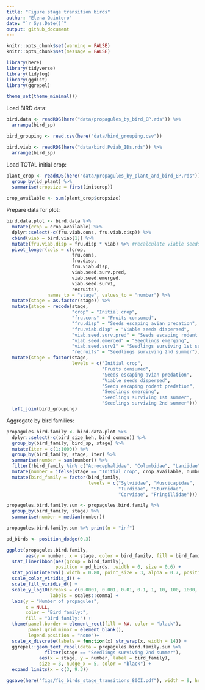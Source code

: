 ```yaml
---
title: "Figure stage transition birds"
author: "Elena Quintero"
date: "`r Sys.Date()`"
output: github_document
---
```


```r
knitr::opts_chunk$set(warning = FALSE)
knitr::opts_chunk$set(message = FALSE)
```

```r
library(here)
library(tidyverse)
library(tidylog)
library(ggdist)
library(ggrepel)

theme_set(theme_minimal())
```

Load BIRD data:
```r
bird.data <- readRDS(here("data/propagules_by_bird_EP.rds")) %>%
  arrange(bird_sp) 

bird_grouping <- read.csv(here("data/bird_grouping.csv"))

bird.viab <- readRDS(here("data/bird.Pviab_IDs.rds")) %>%
  arrange(bird_sp) 
```

Load TOTAL initial crop:
```r
plant_crop <- readRDS(here("data/propagules_by_plant_and_bird_EP.rds")) %>% 
  group_by(id_plant) %>%
  summarise(cropsize = first(initcrop))

crop_available <- sum(plant_crop$cropsize)
```

Prepare data for plot:
```r
bird.data.plot <- bird.data %>% 
  mutate(crop = crop_available) %>%
  dplyr::select(-c(fru.viab.cons, fru.viab.disp)) %>%
  cbind(viab = bird.viab[1]) %>%
  mutate(fru.viab.disp = fru.disp * viab) %>% #recalculate viable seeds dispersed
  pivot_longer(cols = c(crop, 
                        fru.cons, 
                        fru.disp,
                        fru.viab.disp, 
                        viab.seed.surv.pred, 
                        viab.seed.emerged, 
                        viab.seed.surv1,
                        recruits),
               names_to = "stage", values_to = "number") %>%
  mutate(stage = as.factor(stage)) %>%
  mutate(stage = recode(stage, 
                        "crop" = "Initial crop",
                        "fru.cons" = "Fruits consumed",
                        "fru.disp" = "Seeds escaping avian predation",
                        "fru.viab.disp" = "Viable seeds dispersed",
                        "viab.seed.surv.pred" = "Seeds escaping rodent predation",
                        "viab.seed.emerged" = "Seedlings emerging",
                        "viab.seed.surv1" = "Seedlings surviving 1st summer",
                        "recruits" = "Seedlings surviving 2nd summer")) %>%
  mutate(stage = factor(stage, 
                        levels = c("Initial crop",
                                   "Fruits consumed",
                                   "Seeds escaping avian predation",
                                   "Viable seeds dispersed",
                                   "Seeds escaping rodent predation",
                                   "Seedlings emerging",
                                   "Seedlings surviving 1st summer",
                                   "Seedlings surviving 2nd summer"))) %>%
  left_join(bird_grouping) 
```


Aggregate by bird families:

```r
propagules.bird.family <- bird.data.plot %>% 
  dplyr::select(-c(bird_size_beh, bird_common)) %>%
  group_by(bird_family, bird_sp, stage) %>%
  mutate(iter = c(1:1000)) %>%
  group_by(bird_family, stage, iter) %>%
  summarise(number = sum(number)) %>%
  filter(!bird_family %in% c("Acrocephalidae", "Columbidae", "Laniidae", "Paridae")) %>%
  mutate(number = ifelse(stage == "Initial crop", crop_available, number)) %>%
  mutate(bird_family = factor(bird_family,
                              levels = c("Sylviidae", "Muscicapidae",
                                         "Turdidae", "Sturnidae",
                                         "Corvidae", "Fringillidae")))

propagules.bird.family.sum <- propagules.bird.family %>%
  group_by(bird_family, stage) %>%
  summarise(number = median(number))

propagules.bird.family.sum %>% print(n = "inf")
```


```r
pd_birds <- position_dodge(0.3)

ggplot(propagules.bird.family, 
       aes(y = number, x = stage, color = bird_family, fill = bird_family)) + 
  stat_lineribbon(aes(group = bird_family), 
                  position = pd_birds, .width = 0, size = 0.6) +
  stat_pointinterval(.width = 0.80, point_size = 3, alpha = 0.7, position = pd_birds, size = 0.6) +
  scale_color_viridis_d() +
  scale_fill_viridis_d() +
  scale_y_log10(breaks = c(0.0001, 0.001, 0.01, 0.1, 1, 10, 100, 1000, 10000, 100000, 1000000), 
                labels = scales::comma) +
  labs(y = "Number of propagules",
       x = NULL,
       color = "Bird family:",
       fill = "Bird family:") +
  theme(panel.border = element_rect(fill = NA, color = "black"),
        panel.grid.minor = element_blank(),
        legend.position = "none")+
  scale_x_discrete(labels = function(x) str_wrap(x, width = 14)) +
  ggrepel::geom_text_repel(data = propagules.bird.family.sum %>%
              filter(stage == "Seedlings surviving 2nd summer"),
            aes(x = stage, y = number, label = bird_family),
            size = 3, nudge_x = 5, color = "black") +
  expand_limits(x = c(3, 9.3))

ggsave(here("figs/fig_birds_stage_transitions_80CI.pdf"), width = 9, height = 5)
```
